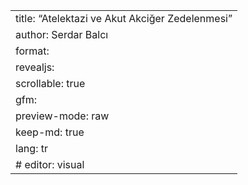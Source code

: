 ---
title: "Atelektazi ve Akut Akciğer Zedelenmesi"
author: Serdar Balcı
format:
  revealjs:
    scrollable: true
  gfm:
    preview-mode: raw
keep-md: true
lang: tr
# editor: visual
---